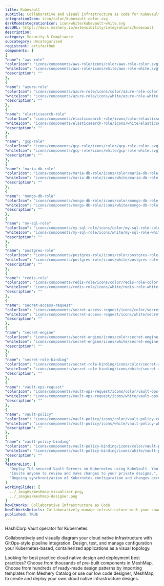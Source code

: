```yaml
---
title: Kubevault
subtitle: Collaborative and visual infrastructure as code for Kubevault
integrationIcon: icon/color/kubevault-color.svg
darkModeIntegrationIcon: icon/white/kubevault-white.svg
docURL: https://docs.meshery.io/extensibility/integrations/kubevault
description: 
category: Security & Compliance
subcategory: Uncategorized
registrant: artifacthub
components: [
{
"name": "aws-role"
"colorIcon": "icons/components/aws-role/icons/color/aws-role-color.svg"
"whiteIcon": "icons/components/aws-role/icons/white/aws-role-white.svg"
"description": ""
},
{
"name": "azure-role"
"colorIcon": "icons/components/azure-role/icons/color/azure-role-color.svg"
"whiteIcon": "icons/components/azure-role/icons/white/azure-role-white.svg"
"description": ""
},
{
"name": "elasticsearch-role"
"colorIcon": "icons/components/elasticsearch-role/icons/color/elasticsearch-role-color.svg"
"whiteIcon": "icons/components/elasticsearch-role/icons/white/elasticsearch-role-white.svg"
"description": ""
},
{
"name": "gcp-role"
"colorIcon": "icons/components/gcp-role/icons/color/gcp-role-color.svg"
"whiteIcon": "icons/components/gcp-role/icons/white/gcp-role-white.svg"
"description": ""
},
{
"name": "maria-db-role"
"colorIcon": "icons/components/maria-db-role/icons/color/maria-db-role-color.svg"
"whiteIcon": "icons/components/maria-db-role/icons/white/maria-db-role-white.svg"
"description": ""
},
{
"name": "mongo-db-role"
"colorIcon": "icons/components/mongo-db-role/icons/color/mongo-db-role-color.svg"
"whiteIcon": "icons/components/mongo-db-role/icons/white/mongo-db-role-white.svg"
"description": ""
},
{
"name": "my-sql-role"
"colorIcon": "icons/components/my-sql-role/icons/color/my-sql-role-color.svg"
"whiteIcon": "icons/components/my-sql-role/icons/white/my-sql-role-white.svg"
"description": ""
},
{
"name": "postgres-role"
"colorIcon": "icons/components/postgres-role/icons/color/postgres-role-color.svg"
"whiteIcon": "icons/components/postgres-role/icons/white/postgres-role-white.svg"
"description": ""
},
{
"name": "redis-role"
"colorIcon": "icons/components/redis-role/icons/color/redis-role-color.svg"
"whiteIcon": "icons/components/redis-role/icons/white/redis-role-white.svg"
"description": ""
},
{
"name": "secret-access-request"
"colorIcon": "icons/components/secret-access-request/icons/color/secret-access-request-color.svg"
"whiteIcon": "icons/components/secret-access-request/icons/white/secret-access-request-white.svg"
"description": ""
},
{
"name": "secret-engine"
"colorIcon": "icons/components/secret-engine/icons/color/secret-engine-color.svg"
"whiteIcon": "icons/components/secret-engine/icons/white/secret-engine-white.svg"
"description": ""
},
{
"name": "secret-role-binding"
"colorIcon": "icons/components/secret-role-binding/icons/color/secret-role-binding-color.svg"
"whiteIcon": "icons/components/secret-role-binding/icons/white/secret-role-binding-white.svg"
"description": ""
},
{
"name": "vault-ops-request"
"colorIcon": "icons/components/vault-ops-request/icons/color/vault-ops-request-color.svg"
"whiteIcon": "icons/components/vault-ops-request/icons/white/vault-ops-request-white.svg"
"description": ""
},
{
"name": "vault-policy"
"colorIcon": "icons/components/vault-policy/icons/color/vault-policy-color.svg"
"whiteIcon": "icons/components/vault-policy/icons/white/vault-policy-white.svg"
"description": ""
},
{
"name": "vault-policy-binding"
"colorIcon": "icons/components/vault-policy-binding/icons/color/vault-policy-binding-color.svg"
"whiteIcon": "icons/components/vault-policy-binding/icons/white/vault-policy-binding-white.svg"
"description": ""
}]
featureList: [
  "Deploy TLS secured Vault Servers on Kubernetes using KubeVault. You can use cert-manager to manage VaultServer TLS or you can manage TLS with self-signed.",
  "Invite anyone to review and make changes to your private designs.",
  "Ongoing synchronization of Kubernetes configuration and changes across any number of clusters."
]
workingSlides: [
  ../_images/meshmap-visualizer.png,
  ../_images/meshmap-designer.png
]
howItWorks: Collaborative Infrastructure as Code
howItWorksDetails: Collaboratively manage infrastructure with your coworkers synchronously sharing the same designs.
published: TRUE
---
```

<p>
HashiCorp Vault operator for Kubernetes
</p>
<p>
    Collaboratively and visually diagram your cloud native infrastructure with GitOps-style pipeline integration. Design, test, and manage configuration your Kubernetes-based, containerized applications as a visual topology.
</p>
<p>
    Looking for best practice cloud native design and deployment best practices? Choose from thousands of pre-built components in MeshMap. Choose from hundreds of ready-made design patterns by importing templates from Meshery Catalog or use our low code designer, MeshMap, to create and deploy your own cloud native infrastructure designs.
</p>
